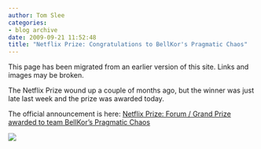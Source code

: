 ```yaml
---
author: Tom Slee
categories:
- blog archive
date: 2009-09-21 11:52:48
title: "Netflix Prize: Congratulations to BellKor's Pragmatic Chaos"
---
```


::: {.callout-note}

This page has been migrated from an earlier version of this site. 
Links and images may be broken.

:::



				

The Netflix Prize wound up a couple of months ago, but the winner was just late last week and the prize was awarded today.  
  
The official announcement is here: [Netflix Prize: Forum / Grand Prize awarded to team BellKor’s Pragmatic Chaos](http://www.netflixprize.com//community/viewtopic.php?id=1537)  


<blockquote></blockquote>

  
  


![](http://img.zemanta.com/pixy.gif?x-id=2648670a-6389-884f-b32b-d607998db258)


		
